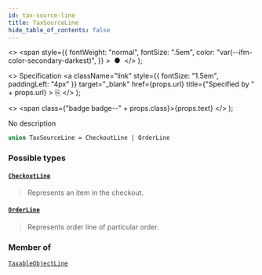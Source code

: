 ```yaml
---
id: tax-source-line
title: TaxSourceLine
hide_table_of_contents: false
---
```


  <>
    <span
      style={{
        fontWeight: "normal",
        fontSize: ".5em",
        color: "var(--ifm-color-secondary-darkest)",
      }}
    >
      &nbsp;●&nbsp;
    </span>
  </>
);

  <>
    Specification
    <a
      className="link"
      style={{ fontSize: "1.5em", paddingLeft: "4px" }}
      target="\_blank"
      href={props.url}
      title={"Specified by " + props.url}
    >
      ⎘
    </a>
  </>
);

  <>
    <span class={"badge badge--" + props.class}>{props.text}</span>
  </>
);

No description

```graphql
union TaxSourceLine = CheckoutLine | OrderLine
```

### Possible types

#### [`CheckoutLine`](../../../developer/api-reference/objects/checkout-line) <Badge class="secondary" text="object"/>

> Represents an item in the checkout.

#### [`OrderLine`](../../../developer/api-reference/objects/order-line) <Badge class="secondary" text="object"/>

> Represents order line of particular order.

### Member of

[`TaxableObjectLine`](../../../developer/api-reference/objects/taxable-object-line) <Badge class="secondary" text="object"/>
